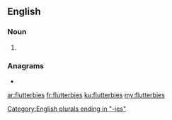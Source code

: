 ==English==

===Noun===
{{head|en|noun plural form}}

# {{plural of|flutterby|lang=en}}

===Anagrams===
* {{l|en|butterflies}}

[[Category:English plurals ending in "-ies"]]

[[ar:flutterbies]]
[[fr:flutterbies]]
[[ku:flutterbies]]
[[my:flutterbies]]